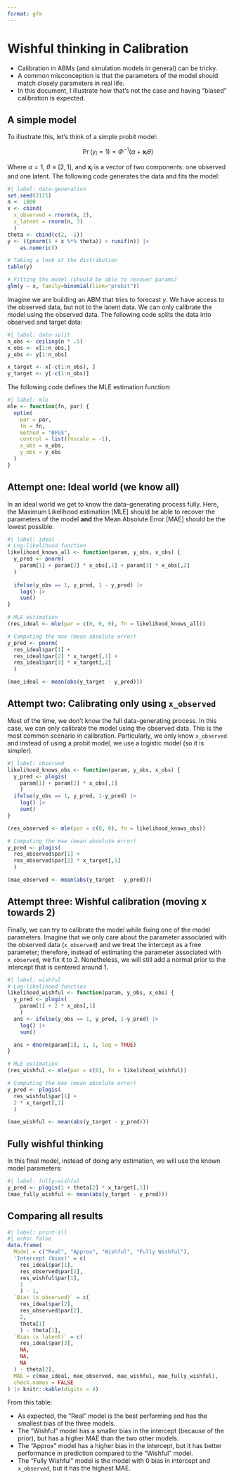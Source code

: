 ```yaml
---
format: gfm
---
```


# Wishful thinking in Calibration

- Calibration in ABMs (and simulation models in general) can be tricky.
- A common misconception is that the parameters of the model should match closely parameters in real life.
- In this document, I illustrate how that's not the case and having "biased" calibration is expected.

## A simple model

To illustrate this, let's think of a simple probit model:

$$
\Pr(y_i = 1) = \Phi^{-1}\left(\alpha + \mathbf{x}_i\theta\right)
$$

Where $\alpha = 1$, $\theta \equiv [2, 1]$, and $\mathbf{x}_i$ is a vector of two components: one observed and one latent. The following code generates the data and fits the model: 

```r
#| label: data-generation
set.seed(2121)
n <- 1000
x <- cbind(
  x_observed = rnorm(n, 2),
  x_latent = rnorm(n, 3)
  )
theta <- cbind(c(2, -1))
y <- ((pnorm(1 + x %*% theta)) > runif(n)) |>
    as.numeric()

# Taking a look at the distribution
table(y)

# Fitting the model (should be able to recover params)
glm(y ~ x, family=binomial(link="probit"))
```

Imagine we are building an ABM that tries to forecast $y$. We have access to the observed data, but not to the latent data. We can only calibrate the model using the observed data. The following code splits the data into observed and target data:

```r
#| label: data-split
n_obs <- ceiling(n * .5)
x_obs <- x[1:n_obs,]
y_obs <- y[1:n_obs]

x_target <- x[-c(1:n_obs), ]
y_target <- y[-c(1:n_obs)]
```

The following code defines the MLE estimation function:

```r
#| label: mle
mle <- function(fn, par) {
  optim(
    par = par, 
    fn = fn,
    method = "BFGS",
    control = list(fnscale = -1),
    x_obs = x_obs,
    y_obs = y_obs 
  )
}
```

## Attempt one: Ideal world (we know all)

In an ideal world we get to know the data-generating process fully. Here, the Maximum Likelihood estimation [MLE] should be able to recover the parameters of the model **and** the Mean Absolute Error [MAE] should be the lowest possible.

```r
#| label: ideal
# Log-likelihood function
likelihood_knows_all <- function(param, y_obs, x_obs) {
  y_pred <- pnorm(
    param[1] + param[2] * x_obs[,1] + param[3] * x_obs[,2]
  )
  
  ifelse(y_obs == 1, y_pred, 1 - y_pred) |>
    log() |>
    sum()
}

# MLE estimation
(res_ideal <- mle(par = c(0, 0, 0), fn = likelihood_knows_all))

# Computing the mae (mean absolute error)
y_pred <- pnorm(
  res_ideal$par[1] +
  res_ideal$par[2] * x_target[,1] +
  res_ideal$par[3] * x_target[,2]
  )

(mae_ideal <- mean(abs(y_target - y_pred)))
```

## Attempt two: Calibrating only using `x_observed`

Most of the time, we don't know the full data-generating process. In this case, we can only calibrate the model using the observed data. This is the most common scenario in calibration. Particularly, we only know `x_observed` and instead of using a probit model, we use a logistic model (so it is simpler).

```r
#| label: observed
likelihood_knows_obs <- function(param, y_obs, x_obs) {
  y_pred <- plogis(
    param[1] + param[2] * x_obs[,1]
    )
  ifelse(y_obs == 1, y_pred, 1-y_pred) |>
    log() |>
    sum()
}
```

```r
(res_observed <- mle(par = c(0, 0), fn = likelihood_knows_obs))

# Computing the mae (mean absolute error)
y_pred <- plogis(
  res_observed$par[1] +
  res_observed$par[2] * x_target[,1]
  )

(mae_observed <- mean(abs(y_target - y_pred)))
```

## Attempt three: Wishful calibration (moving x towards 2)

Finally, we can try to calibrate the model while fixing one of the model parameters. Imagine that we only care about the parameter associated with the observed data (`x_observed`) and we treat the intercept as a free parameter; therefore, instead of estimating the parameter associated with `x_observed`, we fix it to 2. Nonetheless, we will still add a normal prior to the intercept that is centered around 1.

```r
#| label: wishful
# Log-likelihood function
likelihood_wishful <- function(param, y_obs, x_obs) {
  y_pred <- plogis(
    param[1] + 2 * x_obs[,1]
    )
  ans <- ifelse(y_obs == 1, y_pred, 1-y_pred) |>
    log() |>
    sum()

  ans + dnorm(param[1], 1, 1, log = TRUE)
}

# MLE estimation
(res_wishful <- mle(par = c(0), fn = likelihood_wishful))

# Computing the mae (mean absolute error)
y_pred <- plogis(
  res_wishful$par[1] +
  2 * x_target[,1]
  )

(mae_wishful <- mean(abs(y_target - y_pred)))
```

## Fully wishful thinking

In this final model, instead of doing any estimation, we will use the known model parameters:

```r
#| label: fully-wishful
y_pred <- plogis(1 + theta[2] * x_target[,1])
(mae_fully_wishful <- mean(abs(y_target - y_pred)))
```

## Comparing all results

```r
#| label: print-all
#| echo: false
data.frame(
  Model = c("Real", "Approx", "Wishful", "Fully Wishful"),
  'Intercept (bias)' = c(
    res_ideal$par[1],
    res_observed$par[1],
    res_wishful$par[1],
    1
    ) - 1,
  `Bias (x observed)` = c(
    res_ideal$par[2],
    res_observed$par[2],
    2,
    theta[1]
    ) - theta[1],
  `Bias (x latent)` = c(
    res_ideal$par[3],
    NA,
    NA,
    NA
  ) - theta[2],
  MAE = c(mae_ideal, mae_observed, mae_wishful, mae_fully_wishful),
  check.names = FALSE
) |> knitr::kable(digits = 4)
```

From this table:

- As expected, the "Real" model is the best performing and has the smallest bias of the three models.
- The "Wishful" model has a smaller bias in the intercept (because of the prior), but has a higher MAE than the two other models.
- The "Approx" model has a higher bias in the intercept, but it has better performance in prediction compared to the "Wishful" model.
- The "Fully Wishful" model is the model with 0 bias in intercept and `x_observed`, but it has the highest MAE.